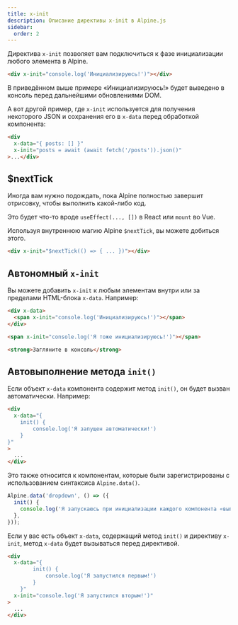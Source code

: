```yaml
---
title: x-init
description: Описание директивы x-init в Alpine.js
sidebar:
  order: 2
---
```



Директива `x-init` позволяет вам подключиться к фазе инициализации любого элемента в Alpine.

```html "x-init"
<div x-init="console.log('Инициализируюсь!')"></div>
```

В приведённом выше примере «Инициализируюсь!» будет выведено в консоль перед дальнейшими обновлениями DOM.

А вот другой пример, где `x-init` используется для получения некоторого JSON и сохранения его в `x-data` перед обработкой компонента:

```html "x-init"
<div
  x-data="{ posts: [] }"
  x-init="posts = await (await fetch('/posts')).json()"
>...</div>
```

## $nextTick

Иногда вам нужно подождать, пока Alpine полностью завершит отрисовку, чтобы выполнить какой-либо код.

Это будет что-то вроде `useEffect(..., [])` в React или `mount` во Vue.

Используя внутреннюю магию Alpine `$nextTick`, вы можете добиться этого.

```html "$nextTick"
<div x-init="$nextTick(() => { ... })"></div>
```

<LinkCard title="Подробнее о <strong>$nextTick</strong>" href="/magics/nextTick" />

## Автономный `x-init`

Вы можете добавить `x-init` к любым элементам внутри или за пределами HTML-блока `x-data`. Например:

```html live
<div x-data>
  <span x-init="console.log('Инициализируюсь!')"></span>
</div>

<span x-init="console.log('Я тоже инициализируюсь!')"></span>

<strong>Загляните в консоль</strong>
```

## Автовыполнение метода `init()`

Если объект `x-data` компонента содержит метод `init()`, он будет вызван автоматически. Например:

```html
<div
  x-data="{
    init() {
        console.log('Я запущен автоматически!')
    }
}"
>
  ...
</div>
```

Это также относится к компонентам, которые были зарегистрированы с использованием синтаксиса `Alpine.data()`.

```js
Alpine.data('dropdown', () => ({
  init() {
    console.log('Я запускаюсь при инициализации каждого компонента «выпадающего списка».');
  },
}));
```

Если у вас есть объект `x-data`, содержащий метод `init()` и директиву `x-init`, метод `x-data` будет вызываться перед директивой.

```html
<div
  x-data="{
        init() {
            console.log('Я запустился первым!')
        }
    }"
  x-init="console.log('Я запустился вторым!')"
>
  ...
</div>
```
